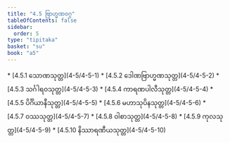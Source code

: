 ```yaml
---
title: "4.5 ဗြာဟ္မဏဝဂ္ဂ"
tableOfContents: false
sidebar:
  order: 5
type: "tipitaka"
basket: "su"
book: "a5"
---
```



<DynamicBreadcrumb />



<TableOfContents book="a5" section="4.5">
* [4.5.1 သောဏသုတ္တ](4-5/4-5-1)
* [4.5.2 ဒေါဏဗြာဟ္မဏသုတ္တ](4-5/4-5-2)
* [4.5.3 သင်္ဂါရဝသုတ္တ](4-5/4-5-3)
* [4.5.4 ကာရဏပါလီသုတ္တ](4-5/4-5-4)
* [4.5.5 ပိင်္ဂိယာနီသုတ္တ](4-5/4-5-5)
* [4.5.6 မဟာသုပိနသုတ္တ](4-5/4-5-6)
* [4.5.7 ဝဿသုတ္တ](4-5/4-5-7)
* [4.5.8 ဝါစာသုတ္တ](4-5/4-5-8)
* [4.5.9 ကုလသုတ္တ](4-5/4-5-9)
* [4.5.10 နိဿာရဏီယသုတ္တ](4-5/4-5-10)
</TableOfContents>